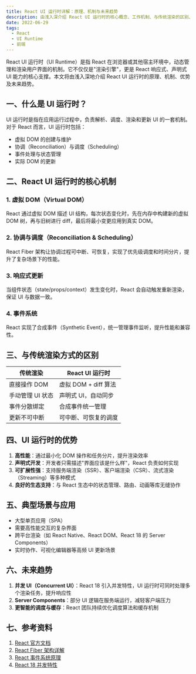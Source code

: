 ```yaml
---
title: React UI 运行时详解：原理、机制与未来趋势
description: 由浅入深介绍 React UI 运行时的核心概念、工作机制、与传统渲染的区别、优势及未来发展方向。
date: 2022-06-29
tags:
  - React
  - UI Runtime
  - 前端
---
```


React UI 运行时（UI Runtime）是指 React 在浏览器或其他宿主环境中，动态管理和渲染用户界面的机制。它不仅仅是"渲染引擎"，更是 React 响应式、声明式 UI 能力的核心支撑。本文将由浅入深地介绍 React UI 运行时的原理、机制、优势及未来趋势。

## 一、什么是 UI 运行时？

UI 运行时是指在应用运行过程中，负责解析、调度、渲染和更新 UI 的一套机制。对于 React 而言，UI 运行时包括：
- 虚拟 DOM 的创建与维护
- 协调（Reconciliation）与调度（Scheduling）
- 事件处理与状态管理
- 实际 DOM 的更新

## 二、React UI 运行时的核心机制

### 1. 虚拟 DOM（Virtual DOM）
React 通过虚拟 DOM 描述 UI 结构，每次状态变化时，先在内存中构建新的虚拟 DOM 树，再与旧树进行 diff，最后将最小变更应用到真实 DOM。

### 2. 协调与调度（Reconciliation & Scheduling）
React Fiber 架构让协调过程可中断、可恢复，实现了优先级调度和时间分片，提升了复杂场景下的性能。

### 3. 响应式更新
当组件状态（state/props/context）发生变化时，React 会自动触发重新渲染，保证 UI 与数据一致。

### 4. 事件系统
React 实现了合成事件（Synthetic Event），统一管理事件监听，提升性能和兼容性。

## 三、与传统渲染方式的区别

| 传统渲染 | React UI 运行时 |
|----------|----------------|
| 直接操作 DOM | 虚拟 DOM + diff 算法 |
| 手动管理 UI 状态 | 声明式 UI，自动同步 |
| 事件分散绑定 | 合成事件统一管理 |
| 更新不可中断 | 可中断、可恢复的调度 |

## 四、UI 运行时的优势

1. **高性能**：通过最小化 DOM 操作和任务分片，提升渲染效率
2. **声明式开发**：开发者只需描述"界面应该是什么样"，React 负责如何实现
3. **可扩展性强**：支持服务端渲染（SSR）、客户端渲染（CSR）、流式渲染（Streaming）等多种模式
4. **良好的生态支持**：与 React 生态中的状态管理、路由、动画等库无缝协作

## 五、典型场景与应用

- 大型单页应用（SPA）
- 需要高性能交互的复杂界面
- 跨平台渲染（如 React Native、React DOM、React 18 的 Server Components）
- 实时协作、可视化编辑器等高频 UI 更新场景

## 六、未来趋势

1. **并发 UI（Concurrent UI）**：React 18 引入并发特性，UI 运行时可同时处理多个渲染任务，提升响应性
2. **Server Components**：部分 UI 逻辑在服务端运行，减轻客户端压力
3. **更智能的调度与缓存**：React 团队持续优化调度算法和缓存机制

## 七、参考资料

1. [React 官方文档](https://react.dev/learn/rendering-elements)
2. [React Fiber 架构详解](https://react.dev/learn/react-fiber-architecture)
3. [React 事件系统原理](https://react.dev/reference/react-dom/components/common#event-handling)
4. [React 18 并发特性](https://react.dev/learn/synchronizing-with-effects#concurrent-rendering) 